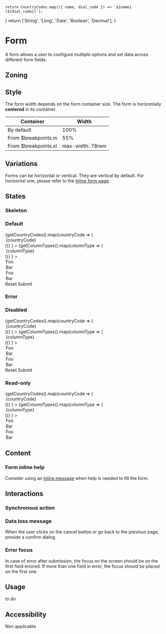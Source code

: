 


	return CountryCodes.map(({ name, dial_code }) => `${name} (${dial_code})`);
}
	return ['String', 'Long', 'Date', 'Boolean', 'Decimal'];
}

<Meta title="Components/Form/Form" />

<FigmaLink href="https://www.figma.com/file/FaYIWpJeP6LwjWr78L8eAr/Forms?node-id=58%3A0" />

# Form

A form allows a user to configure multiple options and set data across different form fields.

## Zoning

<FigmaImage
	src="https://www.figma.com/file/qc8oUSyVJM67gSsbTShftt/%F0%9F%93%90-Zoning?node-id=349%3A135"
	alt="zoning image for form"
/>

## Style

The form width depends on the form container size. The form is horizontally **centered** in its container.

| Container            | Width            |
| -------------------- | ---------------- |
| By default           | 100%             |
| From $breakpoints.m  | 55%              |
| From $breakpoints.xl | max-width: 78rem |

## Variations

Forms can be horizontal or vertical. They are vertical by default. For horizontal one, please refer to the [Inline form page](/?path=/docs/components-form-inline-form--page).

## States

### Skeleton

<FigmaImage
	src="https://www.figma.com/file/FaYIWpJeP6LwjWr78L8eAr/Forms?node-id=311%3A25"
	alt="skeleton image for form"
/>

### Default

<Canvas>
	<Story name="Overview">
		<Form>
			<Form.Fieldset legend="Fieldset">
				<Form.Text label="Input" />
				<Form.Text
					label="Input with error"
					errorMessage="Lorem ipsum dolor sit amet Quis nostrud exercitation ullamco laboris nisi ut aliquip ex eaLorem ipsum dolor sit ame"
				/>
				<Form.InputGroup
					label="Phone"
					prefix={
						<Form.Select label="Phone prefix" value="France (+33)" style={{ width: '13rem' }}>
							{getCountryCodes().map(countryCode => (
								<option>{countryCode}</option>
							))}
						</Form.Select>
					}
				>
					<Form.Tel label="Phone number" />
				</Form.InputGroup>
				<Form.InputGroup
					label="Column"
					suffix={
						<Form.Select label="Column type" value="Date">
							{getColumnTypes().map(columnType => (
								<option>{columnType}</option>
							))}
						</Form.Select>
					}
				>
					<Form.Text label="Column name" />
				</Form.InputGroup>
				<Form.InputGroup label="Amount" prefix="$" suffix=".00">
					<Form.Number label="Amount without decimal" min="1" step="1" />
				</Form.InputGroup>
				<Form.File label="File" />
				<Form.Password label="Password" />
				<Form.Datalist label="Datalist" values={['foo', 'bar']} />
				<Form.Search label="Search" />
				<Form.Textarea label="Textarea" />
				<Form.Range label="Range" />
				<Form.Select label="Select">
					<option selected>Foo</option>
					<option>Bar</option>
				</Form.Select>
				<Form.Select label="Select multiple" multiple>
					<option selected>Foo</option>
					<option>Bar</option>
				</Form.Select>
				<Form.Checkbox label="Checkbox" checked />
				<Form.Radio label="Radio" checked />
				<Form.Switch label="Switch" checked />
			</Form.Fieldset>
			<Form.Buttons>
				<Button.Secondary type="reset" onClick={action('clicked')}>
					Reset
				</Button.Secondary>
				<Button.Primary onClick={action('clicked')}>Submit</Button.Primary>
			</Form.Buttons>
		</Form>
	</Story>
</Canvas>

### Error

<FigmaImage
	src="https://www.figma.com/file/FaYIWpJeP6LwjWr78L8eAr/Forms?node-id=314%3A704"
	alt="error state image for form"
/>

### Disabled

<Canvas>
	<Story name="Overview-disabled">
		<Form>
			<Form.Fieldset legend="Fieldset">
				<Form.Text label="Input" disabled />
				<Form.InputGroup
					label="Phone"
					disabled
					prefix={
						<Form.Select
							disabled
							label="Phone prefix"
							value="France (+33)"
							style={{ width: '13rem' }}
						>
							{getCountryCodes().map(countryCode => (
								<option>{countryCode}</option>
							))}
						</Form.Select>
					}
				>
					<Form.Tel disabled label="Phone number" />
				</Form.InputGroup>
				<Form.InputGroup
					label="Column"
					suffix={
						<Form.Select disabledlabel="Column type" value="Date">
							{getColumnTypes().map(columnType => (
								<option>{columnType}</option>
							))}
						</Form.Select>
					}
				>
					<Form.Text disabled label="Column name" />
				</Form.InputGroup>
				<Form.InputGroup label="Amount" prefix="$" suffix=".00">
					<Form.Number disabled label="Amount without decimal" min="1" step="1" />
				</Form.InputGroup>
				<Form.File disabled label="File" />
				<Form.Password disabled label="Password" />
				<Form.Datalist disabled label="Datalist" values={['foo', 'bar']} />
				<Form.Search disabled label="Search" />
				<Form.Textarea disabled label="Textarea" />
				<Form.Range disabledlabel="Range" />
				<Form.Select disabled label="Select">
					<option selected>Foo</option>
					<option>Bar</option>
				</Form.Select>
				<Form.Select disabled label="Select multiple" multiple>
					<option selected>Foo</option>
					<option>Bar</option>
				</Form.Select>
				<Form.Checkbox disabled label="Checkbox" checked />
				<Form.Radio disabled label="Radio" checked />
				<Form.Switch disabled label="Switch" checked />
			</Form.Fieldset>
			<Form.Buttons>
				<Button.Secondary type="reset" disabled onClick={action('clicked')}>
					Reset
				</Button.Secondary>
				<Button.Primary disabled onClick={action('clicked')}>
					Submit
				</Button.Primary>
			</Form.Buttons>
		</Form>
	</Story>
</Canvas>

### Read-only

<Canvas>
	<Story name="Overview-readonly">
		<Form>
			<Form.Fieldset legend="Fieldset">
				<Form.Text label="Input" readOnly />
				<Form.InputGroup
					label="Phone"
					readOnly
					prefix={
						<Form.Select
							label="Phone prefix"
							readOnly
							value="France (+33)"
							style={{ width: '13rem' }}
						>
							{getCountryCodes().map(countryCode => (
								<option>{countryCode}</option>
							))}
						</Form.Select>
					}
				>
					<Form.Tel readOnly label="Phone number" />
				</Form.InputGroup>
				<Form.InputGroup
					label="Column"
					suffix={
						<Form.Select readOnly label="Column type" value="Date">
							{getColumnTypes().map(columnType => (
								<option>{columnType}</option>
							))}
						</Form.Select>
					}
				>
					<Form.Text readOnly label="Column name" />
				</Form.InputGroup>
				<Form.InputGroup label="Amount" prefix="$" suffix=".00">
					<Form.Number readOnly label="Amount without decimal" min="1" step="1" />
				</Form.InputGroup>
				<Form.File readOnly label="File" />
				<Form.Password readOnly label="Password" />
				<Form.Datalist readOnly label="Datalist" values={['foo', 'bar']} />
				<Form.Search readOnly label="Search" />
				<Form.Textarea readOnly label="Textarea" />
				<Form.Range readOnlylabel="Range" />
				<Form.Select readOnly label="Select">
					<option selected>Foo</option>
					<option>Bar</option>
				</Form.Select>
				<Form.Select readOnly label="Select multiple" multiple>
					<option selected>Foo</option>
					<option>Bar</option>
				</Form.Select>
				<Form.Checkbox readOnly label="Checkbox" checked />
				<Form.Radio readOnly label="Radio" checked />
				<Form.Switch readOnly label="Switch" checked />
			</Form.Fieldset>
		</Form>
	</Story>
</Canvas>

## Content

### Form inline help

Consider using an [Inline message](/?path=/docs/components-inlinemessage--information) when help is needed to fill the form.

<FigmaImage
	src="https://www.figma.com/file/FaYIWpJeP6LwjWr78L8eAr/Forms?node-id=314%3A1028"
	alt="form inline help example"
/>

## Interactions

### Synchronous action

<FigmaImage
	src="https://www.figma.com/file/FaYIWpJeP6LwjWr78L8eAr/Forms?node-id=311%3A9"
	alt="loading state image for form"
/>

### Data loss message

When the user clicks on the cancel button or go back to the previous page, provide a confirm dialog.

<FigmaImage
	src="https://www.figma.com/file/FaYIWpJeP6LwjWr78L8eAr/Forms?node-id=232%3A39"
	alt="example for data loss message"
/>

### Error focus

In case of error after submission, the focus on the screen should be on the first field errored. If more than one field in error, the focus should be placed on the first one.

## Usage

_to do_

## Accessibility

Non applicable
